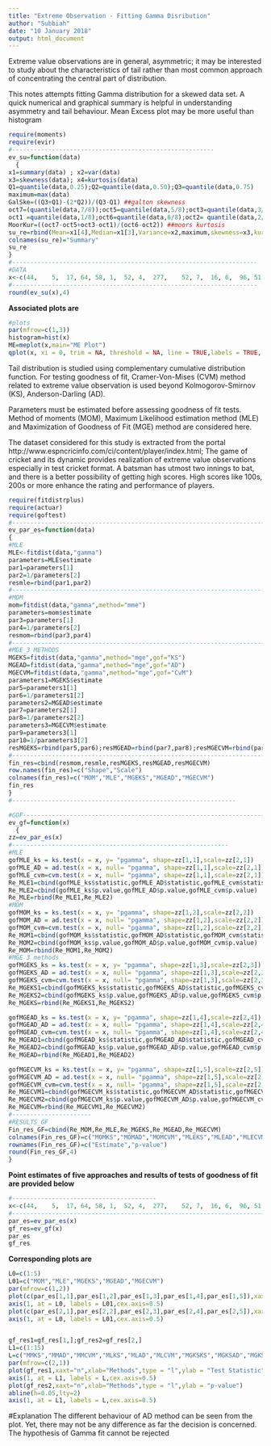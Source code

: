 ```yaml
---
title: "Extreme Observation - Fitting Gamma Disribution"
author: "Subbiah"
date: "10 January 2018"
output: html_document
---
```

Extreme value observations are in general, asymmetric; it may be interested to study about the characteristics of tail rather than most common approach of concentrating the central part of distribution.

This notes attempts fitting Gamma distribution for a skewed data set. A quick numerical and graphical summary is helpful in understanding asymmetry and tail behaviour. Mean Excess plot may be more useful than histogram


```r
require(moments)
require(evir)
#--------------------------------------------------------
ev_su=function(data)
  {
x1=summary(data) ; x2=var(data)
x3=skewness(data); x4=kurtosis(data)
Q1=quantile(data,0.25);Q2=quantile(data,0.50);Q3=quantile(data,0.75)
maximum=max(data)
GalSke=((Q3+Q1)-(2*Q2))/(Q3-Q1) ##galton skewness
oct7=(quantile(data,7/8));oct5=quantile(data,5/8);oct3=quantile(data,3/8)
oct1 =quantile(data,1/8);oct6=quantile(data,6/8);oct2= quantile(data,2/8)
MoorKur=((oct7-oct5+oct3-oct1)/(oct6-oct2)) ##moors kurtosis
su_re=rbind(Mean=x1[4],Median=x1[3],Variance=x2,maximum,skewness=x3,kurtosis=x4,GaltSke=GalSke,MooreKu=MoorKur)
colnames(su_re)="Summary"
su_re
}
#--------------------------------------------------------------------
#DATA
x<-c(44,	5,	17,	64,	58,	1,	52,	4,	277,	52,	7,	16,	6,	96,	51,	44,	19,	18,	83,	28,	167,	43,	12,	26,	64,	375,	14,	1,	50,	3,	40,	91,	2,	147,	65,	9,	88,	43,	24,	14,	65,	1,	53,	48,	6,	54,	21,	87,	145,	152,	20,	179,	35,	40,	74,	26,	44,	2,	1,	2,	2,	9,	78,	132,	83,	78,	14,	19,	19,	45,	103,	30,	1,	4,	1,	115,	3,	37,	15,	1,	36,	37,	55,	17,	42,	47,	93,	30,	31,	13,	89,	11,	7,	4,	39,	51,	79,	4,	33,	68,	14,	62,	3,	213,	8,	153,	100,	7,	24,	1,	67,	75,	50,	6,	5,	13,	112,	4,	2,	1,	47,	1,	4,	1,	17,	182,	39,	16,	1,	35,	28,	47,	45,	12,	1,	83,	8,	19,	91,	81,	14,	178,	40,	74,	45,	221,	130,	1,	52,	47,	55,	4,	9,	35,	28,	73,	48,	26,	110,	91,	122,	14,	42,	68,	60,	209,	10,	80,	29,	1,	191,	1,	202,	5,	72,	11,	115,	86,	34,	6,	23,	1,	1,	8,	36,	33,	400,	53,	120,	11,	44,	95,	13,	1,	7,	79,	15,	196,	4,	176,	13,	4,	130,	48,	153,	1,	5,	36,	30,	14,	13,	45,	226,	17,	5,	1,	1,	1,	83,	18,	1,	7,	120,	10,	19,	26,	11,	61,	122,	216,	1,	49)
#--------------------------------------------------------------------
round(ev_su(x),4)
```


**Associated plots are**


```r
#plots
par(mfrow=c(1,3))
histogram=hist(x)
ME=meplot(x,main="ME Plot")
qplot(x, xi = 0, trim = NA, threshold = NA, line = TRUE,labels = TRUE, main="QQ Plot")
```



Tail distribution is studied using complementary cumulative distribution function. For testing goodness of fit, Cramer-Von-Mises (CVM) method related to extreme value observation is used beyond Kolmogorov-Smirnov (KS), Anderson-Darling (AD). 

Parameters must be estimated before assessing goodness of fit tests. Method of moments (MOM), Maximum Likelihood estimation method (MLE) and Maximization of Goodness of Fit (MGE) method are considered here.

The dataset considered for this study is extracted from the portal http://www.espncricinfo.com/ci/content/player/index.html; The game of cricket and its dynamic provides realization of extreme value observations especially in test cricket format. A batsman has utmost two innings to bat, and there is a better possibility of getting high scores. High scores like 100s, 200s or more enhance the rating and performance of players. 


```r
require(fitdistrplus)
require(actuar)
require(goftest)
#-----------------------------------------------------------------------------------
ev_par_es=function(data)
{
#MLE
MLE<-fitdist(data,"gamma")
parameters=MLE$estimate
par1=parameters[1]
par2=1/parameters[2]
resmle=rbind(par1,par2)
#----------------------------------------------------------------------------------
#MOM
mom=fitdist(data,"gamma",method="mme")
parameters=mom$estimate
par3=parameters[1]
par4=1/parameters[2]
resmom=rbind(par3,par4)
#----------------------------------------------------------------------------------
#MGE_3 METHODS
MGEKS=fitdist(data,"gamma",method="mge",gof="KS")
MGEAD=fitdist(data,"gamma",method="mge",gof="AD")
MGECVM=fitdist(data,"gamma",method="mge",gof="CvM")
parameters1=MGEKS$estimate
par5=parameters1[1]
par6=1/parameters1[2]
parameters2=MGEAD$estimate
par7=parameters2[1]
par8=1/parameters2[2]
parameters3=MGECVM$estimate
par9=parameters3[1]
par10=1/parameters3[2]
resMGEKS=rbind(par5,par6);resMGEAD=rbind(par7,par8);resMGECVM=rbind(par9,par10)
#-------------------------------------------------------------------------------------
fin_res=cbind(resmom,resmle,resMGEKS,resMGEAD,resMGECVM)
row.names(fin_res)=c("Shape","Scale")
colnames(fin_res)=c("MOM","MLE","MGEKS","MGEAD","MGECVM")
fin_res
}
#--------------------------------------------------------------

#GOF--------------------------------------------------------------------------------
ev_gf=function(x)
  {
zz=ev_par_es(x)
#------------------------------------------------------------
#MLE
gofMLE_ks = ks.test(x = x, y= "pgamma", shape=zz[1,1],scale=zz[2,1])
gofMLE_AD = ad.test(x = x, null= "pgamma", shape=zz[1,1],scale=zz[2,1])
gofMLE_cvm=cvm.test(x = x, null= "pgamma", shape=zz[1,1],scale=zz[2,1])
Re_MLE1=cbind(gofMLE_ks$statistic,gofMLE_AD$statistic,gofMLE_cvm$statistic)
Re_MLE2=cbind(gofMLE_ks$p.value,gofMLE_AD$p.value,gofMLE_cvm$p.value)
Re_MLE=rbind(Re_MLE1,Re_MLE2)
#MOM
gofMOM_ks = ks.test(x = x, y= "pgamma", shape=zz[1,2],scale=zz[2,2])
gofMOM_AD = ad.test(x = x, null= "pgamma", shape=zz[1,2],scale=zz[2,2])
gofMOM_cvm=cvm.test(x = x, null= "pgamma", shape=zz[1,2],scale=zz[2,2])
Re_MOM1=cbind(gofMOM_ks$statistic,gofMOM_AD$statistic,gofMOM_cvm$statistic)
Re_MOM2=cbind(gofMOM_ks$p.value,gofMOM_AD$p.value,gofMOM_cvm$p.value)
Re_MOM=rbind(Re_MOM1,Re_MOM2)
#MGE 3 methods
gofMGEKS_ks = ks.test(x = x, y= "pgamma", shape=zz[1,3],scale=zz[2,3])
gofMGEKS_AD = ad.test(x = x, null= "pgamma", shape=zz[1,3],scale=zz[2,3])
gofMGEKS_cvm=cvm.test(x = x, null= "pgamma", shape=zz[1,3],scale=zz[2,3])
Re_MGEKS1=cbind(gofMGEKS_ks$statistic,gofMGEKS_AD$statistic,gofMGEKS_cvm$statistic)
Re_MGEKS2=cbind(gofMGEKS_ks$p.value,gofMGEKS_AD$p.value,gofMGEKS_cvm$p.value)
Re_MGEKS=rbind(Re_MGEKS1,Re_MGEKS2)

gofMGEAD_ks = ks.test(x = x, y= "pgamma", shape=zz[1,4],scale=zz[2,4])
gofMGEAD_AD = ad.test(x = x, null= "pgamma", shape=zz[1,4],scale=zz[2,4])
gofMGEAD_cvm=cvm.test(x = x, null= "pgamma", shape=zz[1,4],scale=zz[2,4])
Re_MGEAD1=cbind(gofMGEAD_ks$statistic,gofMGEAD_AD$statistic,gofMGEAD_cvm$statistic)
Re_MGEAD2=cbind(gofMGEAD_ks$p.value,gofMGEAD_AD$p.value,gofMGEAD_cvm$p.value)
Re_MGEAD=rbind(Re_MGEAD1,Re_MGEAD2)

gofMGECVM_ks = ks.test(x = x, y= "pgamma", shape=zz[1,5],scale=zz[2,5])
gofMGECVM_AD = ad.test(x = x, null= "pgamma", shape=zz[1,5],scale=zz[2,5])
gofMGECVM_cvm=cvm.test(x = x, null= "pgamma", shape=zz[1,5],scale=zz[2,5])
Re_MGECVM1=cbind(gofMGECVM_ks$statistic,gofMGECVM_AD$statistic,gofMGECVM_cvm$statistic)
Re_MGECVM2=cbind(gofMGECVM_ks$p.value,gofMGECVM_AD$p.value,gofMGECVM_cvm$p.value)
Re_MGECVM=rbind(Re_MGECVM1,Re_MGECVM2)
#----------------------
#RESULTS_GF
Fin_res_GF=cbind(Re_MOM,Re_MLE,Re_MGEKS,Re_MGEAD,Re_MGECVM)
colnames(Fin_res_GF)=c("MOMKS","MOMAD","MOMCVM","MLEKS","MLEAD","MLECVM","MGEKS-KS","MGEKS-AD","MGEKS-CVM","MGEAD-KS","MGEAD-AD","MGEAD-CVM","MGECVM-KS","MGECVM-AD","MGECVM-CVM")
rownames(Fin_res_GF)=c("Estimate","p-value")
round(Fin_res_GF,4)
}
```


**Point estimates of five approaches and results of tests of goodness of fit are provided below**
```r
#----------------------------------------
x<-c(44,	5,	17,	64,	58,	1,	52,	4,	277,	52,	7,	16,	6,	96,	51,	44,	19,	18,	83,	28,	167,	43,	12,	26,	64,	375,	14,	1,	50,	3,	40,	91,	2,	147,	65,	9,	88,	43,	24,	14,	65,	1,	53,	48,	6,	54,	21,	87,	145,	152,	20,	179,	35,	40,	74,	26,	44,	2,	1,	2,	2,	9,	78,	132,	83,	78,	14,	19,	19,	45,	103,	30,	1,	4,	1,	115,	3,	37,	15,	1,	36,	37,	55,	17,	42,	47,	93,	30,	31,	13,	89,	11,	7,	4,	39,	51,	79,	4,	33,	68,	14,	62,	3,	213,	8,	153,	100,	7,	24,	1,	67,	75,	50,	6,	5,	13,	112,	4,	2,	1,	47,	1,	4,	1,	17,	182,	39,	16,	1,	35,	28,	47,	45,	12,	1,	83,	8,	19,	91,	81,	14,	178,	40,	74,	45,	221,	130,	1,	52,	47,	55,	4,	9,	35,	28,	73,	48,	26,	110,	91,	122,	14,	42,	68,	60,	209,	10,	80,	29,	1,	191,	1,	202,	5,	72,	11,	115,	86,	34,	6,	23,	1,	1,	8,	36,	33,	400,	53,	120,	11,	44,	95,	13,	1,	7,	79,	15,	196,	4,	176,	13,	4,	130,	48,	153,	1,	5,	36,	30,	14,	13,	45,	226,	17,	5,	1,	1,	1,	83,	18,	1,	7,	120,	10,	19,	26,	11,	61,	122,	216,	1,	49)
#-----------------------------------------------------------------------------------
par_es=ev_par_es(x)
gf_res=ev_gf(x)
par_es
gf_res
```



**Corresponding plots are**
```r
L0=c(1:5)
L01=c("MOM","MLE","MGEKS","MGEAD","MGECVM")
par(mfrow=c(1,2))
plot(c(par_es[1,1],par_es[1,2],par_es[1,3],par_es[1,4],par_es[1,5]),xaxt="n",xlab="Shape",type = "l",ylab = "Parameter Estimation")
axis(1, at = L0, labels = L01,cex.axis=0.5)
plot(c(par_es[2,1],par_es[2,2],par_es[2,3],par_es[2,4],par_es[2,5]),xaxt="n",xlab="Scale",type = "l",ylab = "Parameter Estimation")
axis(1, at = L0, labels = L01,cex.axis=0.5)


gf_res1=gf_res[1,];gf_res2=gf_res[2,]
L1=c(1:15)
L=c("MMKS","MMAD","MMCVM","MLKS","MLAD","MLCVM","MGKSKS","MGKSAD","MGKSCVM","MGADKS","MGADAD","MGADCVM","MGCVMKS","MGCVMAD","MGCVMCVM")
par(mfrow=c(2,1))
plot(gf_res1,xaxt="n",xlab="Methods",type = "l",ylab = "Test Statistic")
axis(1, at = L1, labels = L,cex.axis=0.5)
plot(gf_res2,xaxt="n",xlab="Methods",type = "l",ylab = "p-value")
abline(h=0.05,lty=2)
axis(1, at = L1, labels = L,cex.axis=0.5)
```


#Explanation
The different behaviour of AD method can be seen from the plot. Yet, there may not be any difference as far the decision is concerned. The hypothesis of Gamma fit cannot be rejected  



